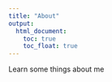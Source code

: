 ```yaml
---
title: "About"
output: 
  html_document:
    toc: true
    toc_float: true
---
```


Learn some things about me 
